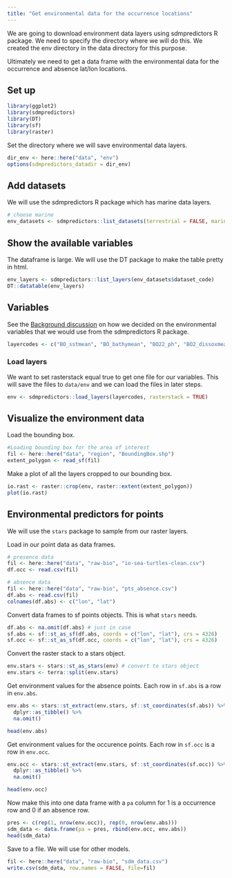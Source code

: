 ```yaml
---
title: "Get environmental data for the occurrence locations"
---
```


We are going to download environment data layers using sdmpredictors R package. We need to specify the directory where we will do this. We created the env directory in the data directory for this purpose.

Ultimately we need to get a data frame with the environmental data for the occurrence and absence lat/lon locations.

## Set up

```r
library(ggplot2)
library(sdmpredictors)
library(DT)
library(sf)
library(raster)
```

Set the directory where we will save environmental data layers.

```r
dir_env <- here::here("data", "env")
options(sdmpredictors_datadir = dir_env)
```

## Add datasets

We will use the sdmpredictors R package which has marine data layers.

```r
# choose marine
env_datasets <- sdmpredictors::list_datasets(terrestrial = FALSE, marine = TRUE)
```

## Show the available variables

The dataframe is large. We will use the DT package to make the table pretty in html.
```r
env_layers <- sdmpredictors::list_layers(env_datasets$dataset_code)
DT::datatable(env_layers)
```

## Variables

See the [Background discussion](./tuturials/03_sdmpredictors-variables.Rmd) on how we decided on the environmental variables that we would use from the sdmpredictors R package.

```r
layercodes <- c("BO_sstmean", "BO_bathymean", "BO22_ph", "BO2_dissoxmean_bdmean", "BO2_salinitymean_ss", "BO2_chlomean_ss", "BO21_nitratemean_ss")
```

### Load layers

We want to set rasterstack equal true to get one file for our variables. This will save the files to `data/env` and we can load the files in later steps.
```r
env <- sdmpredictors::load_layers(layercodes, rasterstack = TRUE)
```

## Visualize the environment data

Load the bounding box.

```r
#Loading bounding box for the area of interest
fil <- here::here("data", "region", "BoundingBox.shp")
extent_polygon <- read_sf(fil)
```

Make a plot of all the layers cropped to our bounding box.
```r
io.rast <- raster::crop(env, raster::extent(extent_polygon))
plot(io.rast) 
```

## Environmental predictors for points

We will use the `stars` package to sample from our raster layers.

Load in our point data as data frames.
```r
# presence data
fil <- here::here("data", "raw-bio", "io-sea-turtles-clean.csv")
df.occ <- read.csv(fil) 

# absence data
fil <- here::here("data", "raw-bio", "pts_absence.csv")
df.abs <- read.csv(fil)
colnames(df.abs) <- c("lon", "lat")
```

Convert data frames to sf points objects. This is what `stars` needs.
```r
df.abs <- na.omit(df.abs) # just in case
sf.abs <- sf::st_as_sf(df.abs, coords = c("lon", "lat"), crs = 4326)
sf.occ <- sf::st_as_sf(df.occ, coords = c("lon", "lat"), crs = 4326)
```

Convert the raster stack to a stars object.
```r
env.stars <- stars::st_as_stars(env) # convert to stars object
env.stars <- terra::split(env.stars)
```

Get environment values for the absence points. Each row in `sf.abs` is a row in `env.abs`.
```r
env.abs <- stars::st_extract(env.stars, sf::st_coordinates(sf.abs)) %>% 
  dplyr::as_tibble() %>% 
  na.omit()

head(env.abs)
```

Get environment values for the occurence points. Each row in `sf.occ` is a row in `env.occ`.
```r
env.occ <- stars::st_extract(env.stars, sf::st_coordinates(sf.occ)) %>% 
  dplyr::as_tibble() %>% 
  na.omit()

head(env.occ)
```

Now make this into one data frame with a `pa` column for 1 is a occurrence row and 0 if an absence row.

```r
pres <- c(rep(1, nrow(env.occ)), rep(0, nrow(env.abs)))
sdm_data <- data.frame(pa = pres, rbind(env.occ, env.abs))
head(sdm_data)
```

Save to a file. We will use for other models.
```r
fil <- here::here("data", "raw-bio", "sdm_data.csv")
write.csv(sdm_data, row.names = FALSE, file=fil)
```